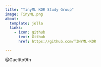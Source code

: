 ```yaml
---
title: "TinyML KOR Study Group"
image: TinyML.png
about:
  template: jolla
  links:
    - icon: github
      text: Github
      href: https://github.com/TINYML-KOR

---
```


@Gueltto9th
